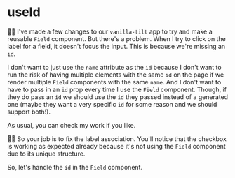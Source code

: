 # useId

🧝‍♂️ I've made a few changes to our `vanilla-tilt` app to try and make a reusable
`Field` component. But there's a problem. When I try to click on the label for
a field, it doesn't focus the input. This is because we're missing an `id`.

I don't want to just use the `name` attribute as the `id` because I don't want
to run the risk of having multiple elements with the same `id` on the page if
we render multiple `Field` components with the same `name`. And I don't want to
have to pass in an `id` prop every time I use the `Field` component. Though, if
they do pass an `id` we should use the `id` they passed instead of a generated
one (maybe they want a very specific `id` for some reason and we should support
both!).

As usual, you can <DiffLink app1={-1} app2={0}>check my work</DiffLink> if you like.

👨‍💼 So your job is to fix the label association. You'll notice that the checkbox
is working as expected already because it's not using the `Field` component due
to its unique structure.

So, let's handle the `id` in the `Field` component.
